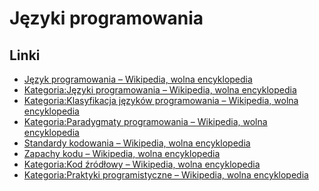 # Języki programowania

## Linki

- [Język programowania – Wikipedia, wolna encyklopedia](https://pl.wikipedia.org/wiki/J%C4%99zyk_programowania)
- [Kategoria:Języki programowania – Wikipedia, wolna encyklopedia](https://pl.wikipedia.org/wiki/Kategoria:J%C4%99zyki_programowania)
- [Kategoria:Klasyfikacja języków programowania – Wikipedia, wolna encyklopedia](https://pl.wikipedia.org/wiki/Kategoria:Klasyfikacja_j%C4%99zyk%C3%B3w_programowania)
- [Kategoria:Paradygmaty programowania – Wikipedia, wolna encyklopedia](https://pl.wikipedia.org/wiki/Kategoria:Paradygmaty_programowania)
- [Standardy kodowania – Wikipedia, wolna encyklopedia](https://pl.wikipedia.org/wiki/Standardy_kodowania)
- [Zapachy kodu – Wikipedia, wolna encyklopedia](https://pl.wikipedia.org/wiki/Zapachy_kodu)
- [Kategoria:Kod źródłowy – Wikipedia, wolna encyklopedia](https://pl.wikipedia.org/wiki/Kategoria:Kod_%C5%BAr%C3%B3d%C5%82owy)
- [Kategoria:Praktyki programistyczne – Wikipedia, wolna encyklopedia](https://pl.wikipedia.org/wiki/Kategoria:Praktyki_programistyczne)
